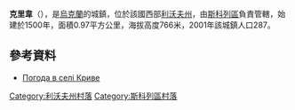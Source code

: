 {{coord|48|57|47|N|23|12|21|E|scale:100000|display=title}}

'''克里韋'''（{{lang-uk|Криве}}），是[[烏克蘭|烏克蘭]]的城鎮，位於該國西部[[利沃夫州|利沃夫州]]，由[[斯科列區|斯科列區]]負責管轄，始建於1500年，面積0.97平方公里，海拔高度766米，2001年該城鎮人口287。

==參考資料==
* [http://weather.in.ua/ua/l'vovskaja/12256 Погода в селі Криве]

[[Category:利沃夫州村落|Category:利沃夫州村落]]
[[Category:斯科列區村落|Category:斯科列區村落]]


{{Lviv-geo-stub}}